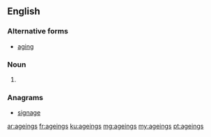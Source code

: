 ==English==

===Alternative forms===
* [[aging]]

===Noun===
{{head|en|plural|head=ageing}}
# {{context|AU|NZ|British|lang=en}} {{plural of|ageing|lang=en|nocat=1}}

===Anagrams===
* [[signage#English|signage]]

[[ar:ageings]]
[[fr:ageings]]
[[ku:ageings]]
[[mg:ageings]]
[[my:ageings]]
[[pt:ageings]]